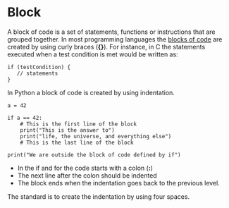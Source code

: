 # Block

A block of code is a set of statements, functions or instructions that are grouped together.
In most programming languages the [blocks of code](https://en.wikipedia.org/wiki/Block_(programming)) are created by using curly braces (**{}**). For instance, in C the statements executed when a test condition is met would be written as:

```
if (testCondition) {
   // statements
}
```

In Python a block of code is created by using indentation.

```pyodide
a = 42

if a == 42:
    # This is the first line of the block
    print("This is the answer to")
    print("life, the universe, and everything else")
    # This is the last line of the block

print("We are outside the block of code defined by if")

```

- In the if and for the code starts with a colon (**:**)
- The next line after the colon should be indented
- The block ends when the indentation goes back to the previous level.

The standard is to create the indentation by using four spaces.
